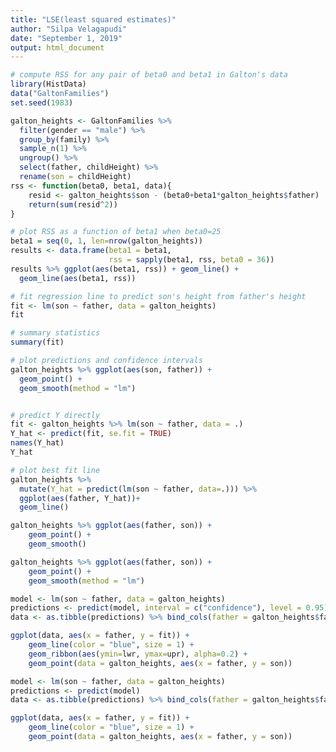 ```yaml
---
title: "LSE(least squared estimates)"
author: "Silpa Velagapudi"
date: "September 1, 2019"
output: html_document
---
```


```r
# compute RSS for any pair of beta0 and beta1 in Galton's data
library(HistData)
data("GaltonFamilies")
set.seed(1983)

```

```r
galton_heights <- GaltonFamilies %>%
  filter(gender == "male") %>%
  group_by(family) %>%
  sample_n(1) %>%
  ungroup() %>%
  select(father, childHeight) %>%
  rename(son = childHeight)
rss <- function(beta0, beta1, data){
    resid <- galton_heights$son - (beta0+beta1*galton_heights$father)
    return(sum(resid^2))
}


```

```r
# plot RSS as a function of beta1 when beta0=25
beta1 = seq(0, 1, len=nrow(galton_heights))
results <- data.frame(beta1 = beta1,
                      rss = sapply(beta1, rss, beta0 = 36))
results %>% ggplot(aes(beta1, rss)) + geom_line() + 
  geom_line(aes(beta1, rss))
```

```r
# fit regression line to predict son's height from father's height
fit <- lm(son ~ father, data = galton_heights)
fit
```

```r

# summary statistics
summary(fit)
```

```r
# plot predictions and confidence intervals
galton_heights %>% ggplot(aes(son, father)) +
  geom_point() +
  geom_smooth(method = "lm")



```

```r
# predict Y directly
fit <- galton_heights %>% lm(son ~ father, data = .) 
Y_hat <- predict(fit, se.fit = TRUE)
names(Y_hat)
Y_hat

```

```r
# plot best fit line
galton_heights %>%
  mutate(Y_hat = predict(lm(son ~ father, data=.))) %>%
  ggplot(aes(father, Y_hat))+
  geom_line()
```

```r
galton_heights %>% ggplot(aes(father, son)) +
    geom_point() +
    geom_smooth()
```

```r
galton_heights %>% ggplot(aes(father, son)) +
    geom_point() +
    geom_smooth(method = "lm")
```

```r
model <- lm(son ~ father, data = galton_heights)
predictions <- predict(model, interval = c("confidence"), level = 0.95)
data <- as.tibble(predictions) %>% bind_cols(father = galton_heights$father)

ggplot(data, aes(x = father, y = fit)) +
    geom_line(color = "blue", size = 1) + 
    geom_ribbon(aes(ymin=lwr, ymax=upr), alpha=0.2) + 
    geom_point(data = galton_heights, aes(x = father, y = son))
```

```r
model <- lm(son ~ father, data = galton_heights)
predictions <- predict(model)
data <- as.tibble(predictions) %>% bind_cols(father = galton_heights$father)

ggplot(data, aes(x = father, y = fit)) +
    geom_line(color = "blue", size = 1) + 
    geom_point(data = galton_heights, aes(x = father, y = son))
```

